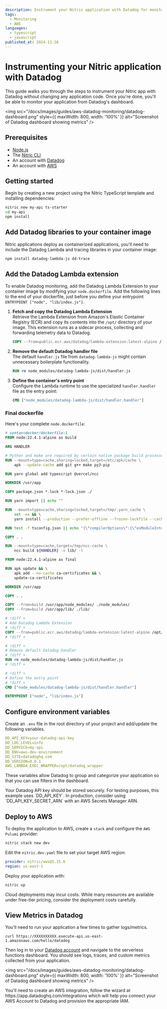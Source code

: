 ```yaml
---
description: Instrument your Nitric application with Datadog for monitoring.
tags:
  - Monitoring
  - AWS
languages:
  - typescript
  - javascript
published_at: 2024-11-26
---
```


# Instrumenting your Nitric application with Datadog

This guide walks you through the steps to instrument your Nitric app with Datadog without changing any application code.
Once you're done, you'll be able to monitor your application from Datadog's dashboard.

<img
  src="/docs/images/guides/aws-datadog-monitoring/datadog-dashboard.png"
  style={{ maxWidth: 800, width: '100%' }}
  alt="Screenshot of Datadog dashboard showing metrics"
/>

## Prerequisites

- [Node.js](https://nodejs.org/en/download/)
- The [Nitric CLI](/get-started/installation)
- An account with [Datadog](https://www.datadoghq.com/)
- An account with [AWS](https://aws.amazon.com/)

## Getting started

Begin by creating a new project using the Nitric TypeScript template and installing dependencies:

```bash
nitric new my-api ts-starter
cd my-api
npm install
```

## Add Datadog libraries to your container image

Nitric applications deploy as containerized applications, you'll need to include the Datadog Lambda and tracing libraries in your container image:

```bash
npm install datadog-lambda-js dd-trace
```

## Add the Datadog Lambda extension

To enable Datadog monitoring, add the Datadog Lambda Extension to your container image by modifying your `node.dockerfile`. Add the following lines to the end of your dockerfile, just before you define your entrypoint `ENTRYPOINT ["node", "lib/index.js"]`.

1. **Fetch and copy the Datadog Lambda Extension**  
   Retrieve the Lambda Extension from Amazon's Elastic Container Registry (ECR) and copy its contents into the `/opt/` directory of your image. This extension runs as a sidecar process, collecting and forwarding telemetry data to Datadog.

   ```dockerfile
   COPY --from=public.ecr.aws/datadog/lambda-extension:latest-alpine /opt/. /opt/
   ```

2. **Remove the default Datadog handler file**  
   The default `handler.js` file from `datadog-lambda-js` might contain unnecessary boilerplate functionality.

   ```dockerfile
   RUN rm node_modules/datadog-lambda-js/dist/handler.js
   ```

3. **Define the container's entry point**  
   Configure the Lambda runtime to use the specialized `handler.handler` file as the entry point:

   ```dockerfile
   CMD ["node_modules/datadog-lambda-js/dist/handler.handler"]
   ```

### Final dockerfile

Here's your complete `node.dockerfile`:

```dockerfile title:node.dockerfile
# syntax=docker/dockerfile:1
FROM node:22.4.1-alpine as build

ARG HANDLER

# Python and make are required by certain native package build processes in NPM packages.
RUN --mount=type=cache,sharing=locked,target=/etc/apk/cache \
    apk --update-cache add git g++ make py3-pip

RUN yarn global add typescript @vercel/ncc

WORKDIR /usr/app

COPY package.json *.lock *-lock.json ./

RUN yarn import || echo ""

RUN --mount=type=cache,sharing=locked,target=/tmp/.yarn_cache \
    set -ex && \
    yarn install --production --prefer-offline --frozen-lockfile --cache-folder /tmp/.yarn_cache

RUN test -f tsconfig.json || echo "{\"compilerOptions\":{\"esModuleInterop\":true,\"target\":\"es2015\",\"moduleResolution\":\"node\"}}" > tsconfig.json

COPY . .

RUN --mount=type=cache,target=/tmp/ncc-cache \
    ncc build ${HANDLER} -o lib/ -t

FROM node:22.4.1-alpine as final

RUN apk update && \
    apk add --no-cache ca-certificates && \
    update-ca-certificates

WORKDIR /usr/app

COPY . .

COPY --from=build /usr/app/node_modules/ ./node_modules/
COPY --from=build /usr/app/lib/ ./lib/

# !diff +
# Add Datadog Lambda Extension
# !diff +
COPY --from=public.ecr.aws/datadog/lambda-extension:latest-alpine /opt/. /opt/
# !diff +

# !diff +
# Remove default Datadog handler
# !diff +
RUN rm node_modules/datadog-lambda-js/dist/handler.js
# !diff +

# !diff +
# Define the entry point
# !diff +
CMD ["node_modules/datadog-lambda-js/dist/handler.handler"]

ENTRYPOINT ["node", "lib/index.js"]
```

## Configure environment variables

Create an `.env` file in the root directory of your project and add/update the following variables.

```yaml title:.env
DD_API_KEY=your-datadog-api-key
DD_LOG_LEVEL=info
DD_SERVICE=my-api
DD_ENV=aws-dev-environment
DD_SITE=datadoghq.com
DD_VERSION=0.0.1
AWS_LAMBDA_EXEC_WRAPPER=/opt/datadog_wrapper
```

These variables allow Datadog to group and categorize your application so that you can use filters in the dashboard.

<Note>
  Your Datadog API key should be stored securely. For testing purposes, this
  example uses `DD_API_KEY`. In production, consider using
  `DD_API_KEY_SECRET_ARN` with an AWS Secrets Manager ARN.
</Note>

## Deploy to AWS

To deploy the application to AWS, create a `stack` and configure the `AWS Pulumi` provider:

```bash
nitric stack new dev
```

Edit the `nitric.dev.yaml` file to set your target AWS region:

```yaml title:nitric.dev.yaml
provider: nitric/aws@1.15.6
region: us-east-1
```

Deploy your application with:

```bash
nitric up
```

<Note>
  Cloud deployments may incur costs. While many resources are available under
  free-tier pricing, consider the deployment costs carefully.
</Note>

## View Metrics in Datadog

You'll need to run your application a few times to gather logs/metrics.

```
curl https://XXXXXXXXXX.execute-api.us-east-1.amazonaws.com/hello/datadog
```

Then log in to your [Datadog account](https://app.datadoghq.com/functions) and navigate to the serverless functions dashboard. You should see logs, traces, and custom metrics collected from your application.

<img
  src="/docs/images/guides/aws-datadog-monitoring/datadog-dashboard.png"
  style={{ maxWidth: 800, width: '100%' }}
  alt="Screenshot of Datadog dashboard showing metrics"
/>

<Note>
  You'll need to create an AWS integration, follow the wizard at
  https://app.datadoghq.com/integrations which will help you connect your AWS
  Account to Datadog and provision the appropriate IAM.
</Note>
